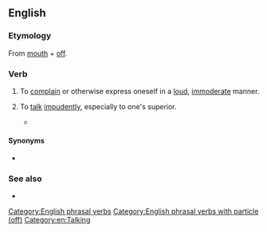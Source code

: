 ==English==

===Etymology===
From [[mouth]] + [[off]].

===Verb===
{{en-verb|mouths off|mouthing off|mouthed off}}

# {{lb|en|intransitive|slang}} To [[complain]] or otherwise express oneself in a [[loud]], [[immoderate]] manner.
# {{lb|en|ambitransitive|slang}} To [[talk]] [[impudent]]ly, especially to one's superior.
#* {{quote-video
|year=2008
|people=Herbert
|title=Family Guy
|episode=Play It Again, Brian
|passage=And don't you '''mouth off''' to me, or I'm gonna slap you right in your penis.}}

====Synonyms====
* {{l|en|shoot one's mouth off}}

===See also===
* {{l|en|loudmouth}}

[[Category:English phrasal verbs]]
[[Category:English phrasal verbs with particle (off)]]
[[Category:en:Talking]]